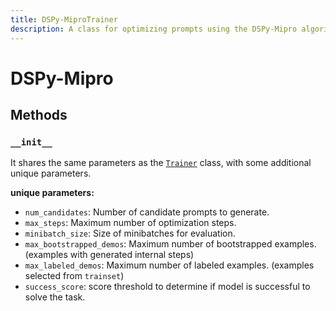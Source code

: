 ```yaml
---
title: DSPy-MiproTrainer
description: A class for optimizing prompts using the DSPy-Mipro algorithm.
---
```


# DSPy-Mipro

## Methods

### `__init__`

It shares the same parameters as the [`Trainer`](../trainer.mdx) class, with some additional unique parameters.

**unique parameters:**

- `num_candidates`: Number of candidate prompts to generate.
- `max_steps`: Maximum number of optimization steps.
- `minibatch_size`: Size of minibatches for evaluation.
- `max_bootstrapped_demos`: Maximum number of bootstrapped examples. (examples with generated internal steps)
- `max_labeled_demos`: Maximum number of labeled examples. (examples selected from `trainset`)
- `success_score`: score threshold to determine if model is successful to solve the task.
